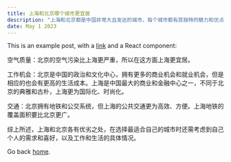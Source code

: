 ```yaml
---
title: 上海和北京哪个城市更宜居
description: "上海和北京都是中国非常大且发达的城市，每个城市都有其独特的魅力和优点。从宜居性方面来看，这两个城市有各自的利弊。"
date: May 1 2023
---
```


This is an example post, with a [link](https://nextjs.org) and a React component:

空气质量：北京的空气污染比上海更严重，所以在这方面上海更宜居。

工作机会：北京是中国的政治和文化中心，拥有更多的商业机会和就业机会，但是相应的也会有更高的生活成本。上海是中国最大的商业和金融中心之一，不同于北京的典雅和古朴，上海更为国际化、时尚化。

交通：北京拥有地铁和公交系统，但上海的公共交通更为高效、方便。上海地铁的覆盖面积要比北京更广。

综上所述，上海和北京各有优劣之处，在选择最适合自己的城市时还需考虑到自己个人的需求和喜好，以及工作和生活的具体情况。

Go back [home](/).
